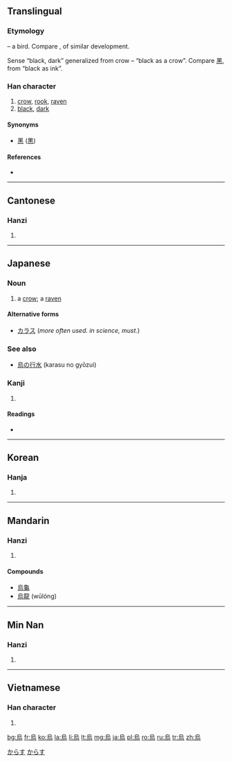 {{also|乌|鳥}}
==Translingual==
{{zh-forms|[[乌]]|烏}}

===Etymology===
{{liushu|p}} – a bird. Compare {{term|鳥||bird|sc=Hani}}, of similar development.

Sense “black, dark” generalized from crow – “black as a crow”. Compare [[黑]], from “black as ink”.

===Han character===
{{Han char|rn=86|rad=火|as=06|sn=10|four=2732<sub>7</sub>|canj=竹口卜火 (HRYF)}}

# [[crow]], [[rook]], [[raven]]
# [[black]], [[dark]]

====Synonyms====
* [[黑]] ([[黒]])

====References====
* {{Han ref|kx=0670.010|dkj=18998|dj=1079.020|hdz=32202.030|uh=70CF|ud=28879|bh=AF51|bd=44881}}

----

==Cantonese==

===Hanzi===
{{yue-hanzi|jyut=|y=wu1|sim=乌}}

# {{defn|lang=yue|sort=火06}}

----

==Japanese==

===Noun===
{{ja-noun|k|hira=からす|rom=karasu}}

# a [[crow]]; a [[raven]]

====Alternative forms====
* [[カラス]] (''more often used. in science, must.'')

===See also===
* [[烏の行水]] (karasu no gyōzui)

===Kanji===
{{ja-kanji|grade=|rs=火06}}

# {{defn|lang=ja|sort=火06}}

====Readings====
* {{ja-readings|on=[[う]] (''u''), [[お]] (''o'')  <  [[を]] (''wo''), [[え]] (''e'')|kun=[[からす]] (''karasu''), [[いずくんぞ]] (''izukunzo'')}}

[[Category:1000 Japanese basic words|からす]]
[[Category:ja:Birds|からす]]

----

==Korean==

===Hanja===
{{ko-hanja|hangeul=오|eumhun=|rv=o|mr=o|y=o}}

# {{defn|lang=ko|sort=火06}}

----

==Mandarin==

===Hanzi===
{{cmn-hanzi|sim=乌|pin=[[wū]] ([[wu1]])|wg=wu<sup>1</sup>}}

# {{defn|lang=cmn|sort=火06}}

====Compounds====
* [[烏龜]]
* [[烏龍]] (wūlóng)

----

==Min Nan==

===Hanzi===
{{nan-hanzi|poj=o͘, io}}

# {{defn|lang=nan}}

----

==Vietnamese==

===Han character===
{{vi-hantu|[[ô]], [[o]]|rs=火06}}

# {{defn|lang=vi|sort=火06}}

[[bg:烏]]
[[fr:烏]]
[[ko:烏]]
[[la:烏]]
[[li:烏]]
[[lt:烏]]
[[mg:烏]]
[[ja:烏]]
[[pl:烏]]
[[ro:烏]]
[[ru:烏]]
[[tr:烏]]
[[zh:烏]]